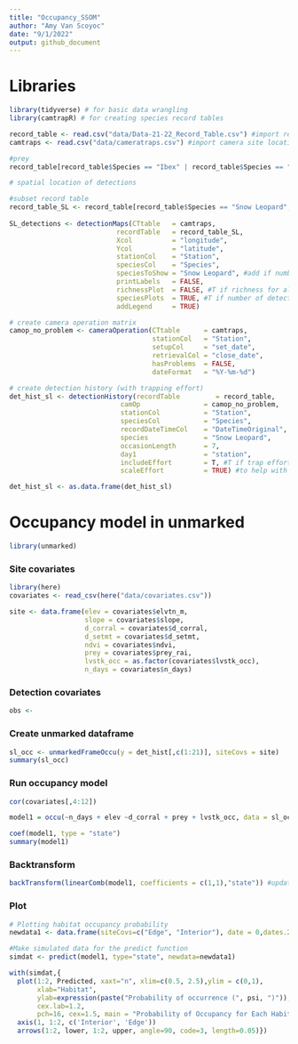 ```yaml
---
title: "Occupancy_SSOM"
author: "Amy Van Scoyoc"
date: "9/1/2022"
output: github_document
---
```


# Libraries

```r
library(tidyverse) # for basic data wrangling
library(camtrapR) # for creating species record tables
```

```r
record_table <- read.csv("data/Data-21-22_Record_Table.csv") #import record table
camtraps <- read.csv("data/cameratraps.csv") #import camera site locations
```

```r
#prey
record_table[record_table$Species == "Ibex" | record_table$Species == "Markhor",] %>% write.csv("data/record_table_prey.csv")
```


```r
# spatial location of detections

#subset record table
record_table_SL <- record_table[record_table$Species == "Snow Leopard",]
 
SL_detections <- detectionMaps(CTtable   = camtraps,
                           recordTable   = record_table_SL,
                           Xcol          = "longitude",
                           Ycol          = "latitude",
                           stationCol    = "Station",
                           speciesCol    = "Species",
                           speciesToShow = "Snow Leopard", #add if number detections
                           printLabels   = FALSE,
                           richnessPlot  = FALSE, #T if richness for all species
                           speciesPlots  = TRUE, #T if number of detections for one species
                           addLegend     = TRUE)
```


```r
# create camera operation matrix
camop_no_problem <- cameraOperation(CTtable      = camtraps,
                                    stationCol   = "Station",
                                    setupCol     = "set_date",
                                    retrievalCol = "close_date",
                                    hasProblems  = FALSE,
                                    dateFormat   = "%Y-%m-%d")
```


```r
# create detection history (with trapping effort)
det_hist_sl <- detectionHistory(recordTable         = record_table,
                            camOp                = camop_no_problem,
                            stationCol           = "Station",
                            speciesCol           = "Species",
                            recordDateTimeCol    = "DateTimeOriginal",
                            species              = "Snow Leopard",
                            occasionLength       = 7,
                            day1                 = "station",
                            includeEffort        = T, #T if trap effort influences detection
                            scaleEffort          = TRUE) #to help with convergence of models

det_hist_sl <- as.data.frame(det_hist_sl) 
```

# Occupancy model in unmarked

```r
library(unmarked)
```

### Site covariates
```r
library(here)
covariates <- read_csv(here("data/covariates.csv"))

site <- data.frame(elev = covariates$elvtn_m,
                   slope = covariates$slope,
                   d_corral = covariates$d_corral, 
                   d_setmt = covariates$d_setmt,
                   ndvi = covariates$ndvi,
                   prey = covariates$prey_rai,
                   lvstk_occ = as.factor(covariates$lvstk_occ),
                   n_days = covariates$n_days)
```

### Detection covariates
```r
obs <- 
```

### Create unmarked dataframe
```r
sl_occ <- unmarkedFrameOccu(y = det_hist[,c(1:21)], siteCovs = site)
summary(sl_occ)
``` 

### Run occupancy model
```r
cor(covariates[,4:12])

model1 = occu(~n_days + elev ~d_corral + prey + lvstk_occ, data = sl_occ, se = T)

coef(model1, type = "state")
summary(model1)
```

### Backtransform
```r
backTransform(linearComb(model1, coefficients = c(1,1),"state")) #update coeff & "state/det"
```

### Plot
```r
# Plotting habitat occupancy probability
newdata1 <- data.frame(siteCovs=c("Edge", "Interior"), date = 0,dates.2 = 0,mins = 0,mins.2 = 0)

#Make simulated data for the predict function 
simdat <- predict(model1, type="state", newdata=newdata1)

with(simdat,{
  plot(1:2, Predicted, xaxt="n", xlim=c(0.5, 2.5),ylim = c(0,1),
       xlab="Habitat",
       ylab=expression(paste("Probability of occurrence (", psi, ")")),
       cex.lab=1.2,
       pch=16, cex=1.5, main = "Probability of Occupancy for Each Habitat")
  axis(1, 1:2, c('Interior', 'Edge'))
  arrows(1:2, lower, 1:2, upper, angle=90, code=3, length=0.05)})
```

